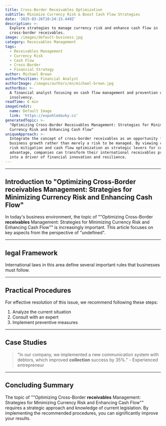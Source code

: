 ```yaml
---
title: Cross-Border Receivables Optimization
subtitle: Minimize Currency Risk & Boost Cash Flow Strategies
date: '2025-03-26T10:24:15.449Z'
description: >-
  Explore strategies to manage currency risk and enhance cash flow in
  cross-border receivables.
image: /images/default-business.jpg
category: Receivables Management
tags:
  - Receivables Management
  - Currency Risk
  - Cash Flow
  - Cross-Border
  - Financial Strategy
author: Michael Brown
authorPosition: Financial Analyst
authorImage: /images/authors/en/michael-brown.jpg
authorBio: >-
  A financial analyst focusing on cash flow management and prevention of payment
  insolvency.
readTime: 6 min
imageCredit:
  name: Default Image
  link: 'https://expohledavky.cz'
generatedTopic: >-
  "Optimizing Cross-Border Receivables Management: Strategies for Minimizing
  Currency Risk and Enhancing Cash Flow"
uniqueApproach: >-
  Integrate the concept of cross-border receivables as an opportunity for
  business growth rather than merely a risk to be managed. By viewing currency
  risk mitigation and cash flow optimization as strategic levers for competitive
  advantage, companies can transform their international receivables process
  into a driver of financial innovation and resilience.
---
```





---

## Introduction to "Optimizing Cross-Border **receivables** Management: Strategies for Minimizing Currency Risk and Enhancing Cash Flow"

In today's business environment, the topic of ""Optimizing Cross-Border **receivables** Management: Strategies for Minimizing Currency Risk and Enhancing Cash Flow"" is increasingly important. This article focuses on key aspects from the perspective of "undefined".



---

## **legal** Framework

International laws in this area define several important rules that businesses must follow.



---

## Practical Procedures

For effective resolution of this issue, we recommend following these steps:

1. Analyze the current situation
2. Consult with an expert
3. Implement preventive measures



---

## Case Studies

> "In our company, we implemented a new communication system with debtors, which improved **collection** success by 35%." - Experienced entrepreneur



---

## Concluding Summary

The topic of ""Optimizing Cross-Border **receivables** Management: Strategies for Minimizing Currency Risk and Enhancing Cash Flow"" requires a strategic approach and knowledge of current legislation. By implementing the recommended procedures, you can significantly improve your results.

